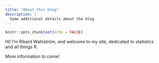 ```yaml
---
title: "About this blog"
description: |
  Some additional details about the blog
---
```


```r
knitr::opts_chunk$set(echo = FALSE)
```

Hi! I'm Rikard Wahlström, and welcome to my site, dedicated to statistics and all things R. 

More information to come! 